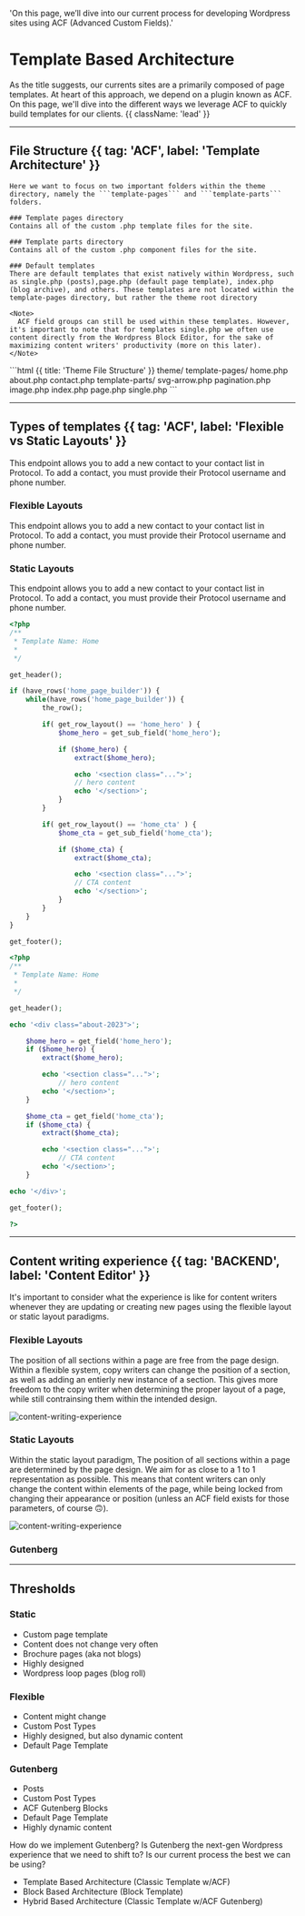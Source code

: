   'On this page, we’ll dive into our current process for developing Wordpress sites using ACF (Advanced Custom Fields).'

# Template Based Architecture

As the title suggests, our currents sites are a primarily composed of page templates. At heart of this approach, we depend on a plugin known as ACF. On this page, we'll dive into the different ways we leverage ACF to quickly build templates for our clients. {{ className: 'lead' }}

---

## File Structure {{ tag: 'ACF', label: 'Template Architecture' }}

<Row>
  <Col>

    Here we want to focus on two important folders within the theme directory, namely the ```template-pages``` and ```template-parts``` folders.

    ### Template pages directory
    Contains all of the custom .php template files for the site.

    ### Template parts directory
    Contains all of the custom .php component files for the site.

    ### Default templates
    There are default templates that exist natively within Wordpress, such as single.php (posts),page.php (default page template), index.php (blog archive), and others. These templates are not located within the template-pages directory, but rather the theme root directory

    <Note>
      ACF field groups can still be used within these templates. However, it's important to note that for templates single.php we often use content directly from the Wordpress Block Editor, for the sake of maximizing content writers' productivity (more on this later).
    </Note>

  </Col>
  <Col>
      ```html {{ title: 'Theme File Structure' }}
      theme/
        template-pages/
          home.php
          about.php
          contact.php
        template-parts/
          svg-arrow.php
          pagination.php
          image.php
        index.php
        page.php
        single.php
      ```
  </Col>
</Row>

---

## Types of templates {{ tag: 'ACF', label: 'Flexible vs Static Layouts' }}

This endpoint allows you to add a new contact to your contact list in Protocol. To add a contact, you must provide their Protocol username and phone number.

### Flexible Layouts

This endpoint allows you to add a new contact to your
contact list in Protocol. To add a contact, you must provide their Protocol
username and phone number.

### Static Layouts

This endpoint allows you to add a new contact to your
contact list in Protocol. To add a contact, you must provide their Protocol
username and phone number.

<CodeGroup title="Template File Examples" tag="ACF" label="Template Architecture">

```php {{ title: 'Flexible Layout' }}
<?php
/**
 * Template Name: Home
 *
 */

get_header();

if (have_rows('home_page_builder')) {
    while(have_rows('home_page_builder')) {
        the_row();

        if( get_row_layout() == 'home_hero' ) {
            $home_hero = get_sub_field('home_hero');

            if ($home_hero) {
                extract($home_hero);

                echo '<section class="...">';
                // hero content
                echo '</section>';
            }
        }

        if( get_row_layout() == 'home_cta' ) {
            $home_cta = get_sub_field('home_cta');

            if ($home_cta) {
                extract($home_cta);

                echo '<section class="...">';
                // CTA content
                echo '</section>';
            }
        }
    }
}

get_footer();
```

```php {{ title: 'Static Layout' }}
<?php
/**
 * Template Name: Home
 *
 */

get_header();

echo '<div class="about-2023">';

    $home_hero = get_field('home_hero');
    if ($home_hero) {
        extract($home_hero);

        echo '<section class="...">';
            // hero content
        echo '</section>';
    }

    $home_cta = get_field('home_cta');
    if ($home_cta) {
        extract($home_cta);

        echo '<section class="...">';
            // CTA content
        echo '</section>';
    }

echo '</div>';

get_footer();

?>
```

</CodeGroup>

---

## Content writing experience {{ tag: 'BACKEND', label: 'Content Editor' }}

It's important to consider what the experience is like for content writers whenever they are updating or creating new pages using the flexible layout or static layout paradigms.

### Flexible Layouts

The position of all sections within a page are free from the page design. Within a flexible system, copy writers can change the position of a section, as well as adding an entierly new instance of a section. This gives more freedom to the copy writer when determining the proper layout of a page, while still contrainsing them within the intended design.

![content-writing-experience](/content-writing-experience-flex-2.png)

### Static Layouts

Within the static layout paradigm, The position of all sections within a page are determined by the page design. We aim for as close to a 1 to 1 representation as possible. This means that content writers can only change the content within elements of the page, while being locked from changing their appearance or position (unless an ACF field exists for those parameters, of course 🙃).

![content-writing-experience](/content-writing-experience.png)

### Gutenberg

---

## Thresholds

### Static

- Custom page template
- Content does not change very often
- Brochure pages (aka not blogs)
- Highly designed
- Wordpress loop pages (blog roll)

### Flexible

- Content might change
- Custom Post Types
- Highly designed, but also dynamic content
- Default Page Template

### Gutenberg

- Posts
- Custom Post Types
- ACF Gutenberg Blocks
- Default Page Template
- Highly dynamic content

How do we implement Gutenberg? Is Gutenberg the next-gen Wordpress experience that we need to shift to? Is our current process the best we can be using?

- Template Based Architecture (Classic Template w/ACF)
- Block Based Architecture (Block Template)
- Hybrid Based Architecture (Classic Template w/ACF Gutenberg)
